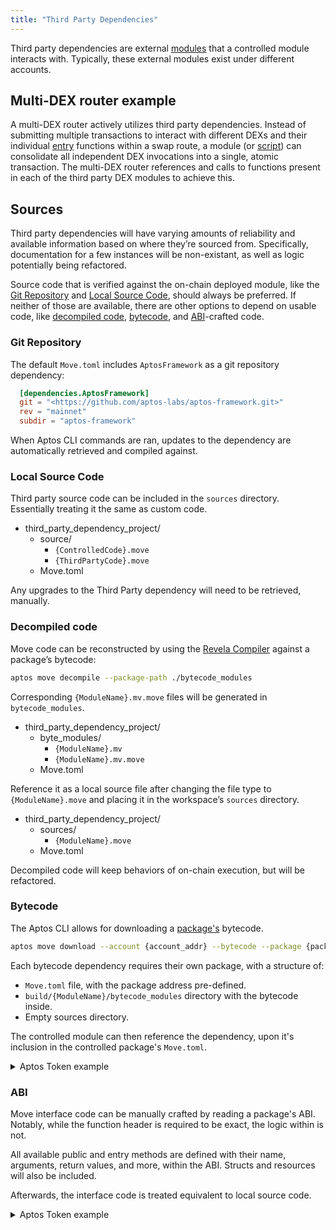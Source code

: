 ```yaml
---
title: "Third Party Dependencies"
---
```


Third party dependencies are external [modules](/build/smart-contracts/book/modules-and-scripts) that a controlled module interacts with. Typically, these external modules exist under different accounts.






## Multi-DEX router example

A multi-DEX router actively utilizes third party dependencies. Instead of submitting multiple transactions to interact with different DEXs and their individual [entry](/build/smart-contracts/book/functions.mdx#entry-modifier) functions within a swap route, a module (or [script](/build/smart-contracts/book/modules-and-scripts.mdx#scripts)) can consolidate all independent DEX invocations into a single, atomic transaction. The multi-DEX router references and calls to functions present in each of the third party DEX modules to achieve this.

## Sources

Third party dependencies will have varying amounts of reliability and available information based on where they’re sourced from. Specifically, documentation for a few instances will be non-existant, as well as logic potentially being refactored.

Source code that is verified against the on-chain deployed module, like the [Git Repository](#git-repository) and [Local Source Code](#local-source-code), should always be preferred. If neither of those are available, there are other options to depend on usable code, like [decompiled code](#decompiled-code), [bytecode](#bytecode), and [ABI](#abi)-crafted code.

### Git Repository

The default `Move.toml` includes `AptosFramework` as a git repository dependency:

```toml filename="Move.toml"
  [dependencies.AptosFramework]
  git = "<https://github.com/aptos-labs/aptos-framework.git>"
  rev = "mainnet"
  subdir = "aptos-framework"
```

When Aptos CLI commands are ran, updates to the dependency are automatically retrieved and compiled against.

### Local Source Code

Third party source code can be included in the `sources` directory. Essentially treating it the same as custom code.



<FileTree>

- third_party_dependency_project/
  - source/
    - `{ControlledCode}.move`
    - `{ThirdPartyCode}.move`
  - Move.toml

</FileTree>



<Aside type="caution" emoji="⚠️">
  Any upgrades to the Third Party dependency will need to be retrieved, manually.
</Aside>

### Decompiled code

Move code can be reconstructed by using the [Revela Compiler](https://aptoslabs.medium.com/move-revealed-the-revela-decompiler-b206eaf48b45#27ad) against a package’s bytecode:

```bash filename="Terminal"
aptos move decompile --package-path ./bytecode_modules
```

Corresponding `{ModuleName}.mv.move` files will be generated in `bytecode_modules`.



<FileTree>

- third_party_dependency_project/
  - byte_modules/
    - `{ModuleName}.mv`
    - `{ModuleName}.mv.move`
  - Move.toml

</FileTree>



Reference it as a local source file after changing the file type to `{ModuleName}.move` and placing it in the workspace’s `sources` directory.



<FileTree>

- third_party_dependency_project/
  - sources/
    - `{ModuleName}.move`
  - Move.toml

</FileTree>



<Aside type="note" emoji="ℹ️">
  Decompiled code will keep behaviors of on-chain execution, but will be refactored.
</Aside>

### Bytecode

The Aptos CLI allows for downloading a [package&apos;s](/build/smart-contracts/book/packages) bytecode.

```bash filename="Terminal"
aptos move download --account {account_addr} --bytecode --package {package_name}
```

Each bytecode dependency requires their own package, with a structure of:

- `Move.toml` file, with the package address pre-defined.
- `build/{ModuleName}/bytecode_modules` directory with the bytecode inside.
- Empty sources directory.

The controlled module can then reference the dependency, upon it&apos;s inclusion in the controlled package&apos;s `Move.toml`.

<details>
  <summary>Aptos Token example</summary>

  A controlled `invoking_code.move` module interacts with the external `aptos_token` module:

  ```move filename="invoking_code.move"
  module invoker::invoking_code {
      use aptos_token_objects_addr::aptos_token;

      public entry fun wrapper_add_property(): u64 {
          aptos_token::add_property(...);
      }
  }
  ```

  The below command retrieves the necessary [AptosTokenObjects package](https://explorer.aptoslabs.com/account/0x4/modules/code/aptos_token/mint?network=mainnet) bytecode from the Mainnet.

  ```bash filename="Terminal"
  aptos move download --account 0x4 \
  --bytecode --package AptosTokenObjects \
  --output-dir ./aptos_token_bytecode_output/
  ```

<FileTree>

- invoking_code/
  - aptos_token_bytecode_output/
    - byte_modules/
      - aptos_token.mv
  - sources/
    - invoking_code.move
  - Move.toml

</FileTree>

  The created dependency package structure and contents for `aptos_token` is:

<FileTree>

- aptos_token_objects_addr/
  - build/
    - aptos_token/
      - bytecode_modules/
        - aptos_token.mv
  - sources/
    - ...
  - Move.toml
- invoking_code/
  - aptos_token_bytecode_output/
    - byte_modules/
      - aptos_token.mv
      - aptos_token.mv.move
      - ...
  - sources/
    - invoking_code.move
  - Move.toml

</FileTree>

  ```toml filename="aptos_token_objects_addr/Move.toml"
  [package]
  name = "aptos_token"
  version = "0.0.0"
  [addresses]
  aptos_token_module_addr = "0x4"
  ```

  The dependency list from the controlled `invoking_code.move` module will include a local reference to the bytecode package, allowing for compilation.

  ```toml filename="invoking_code/Move.toml"
  [package]
  name = "invoking_code"
  [addresses]
  invoker = "_"
  [dependencies]
  aptos_token = { local = "../aptos_token_objects_addr" }
  ```
</details>

### ABI

Move interface code can be manually crafted by reading a package&apos;s ABI. Notably, while the function header is required to be exact, the logic within is not.

<Aside type="note" emoji="ℹ️">
  All available public and entry methods are defined with their name, arguments, return values, and more, within the ABI. Structs and resources will also be included.
</Aside>

Afterwards, the interface code is treated equivalent to local source code.

<details>
  <summary>Aptos Token example</summary>

  Below is a portion of the `AptosTokenObjects` ABI, gathered from the [Aptos Explorer](https://explorer.aptoslabs.com/account/0x0000000000000000000000000000000000000000000000000000000000000004/modules/code/aptos_token?network=mainnet#:~\:text=1114-,ABI,-%7B):

  ```json
  {
  "address": "0x4",
  "name": "aptos_token",
  "friends": [],
  "exposed_functions": [
      {
      "name": "add_property",
      "visibility": "public",
      "is_entry": true,
      "is_view": false,
      "generic_type_params": [
          {
          "constraints": [
              "key"
          ]
          }
      ],
      "params": [
          "&signer",
          "0x1::object::Object<T0>",
          "0x1::string::String",
          "0x1::string::String",
          "vector<u8>"
      ],
      "return": []
      },
      ...
  ]
  }
  ```

  An interface Move file can be handwritten and treated as a source file. Looking similar to:

  ```move
  module 0x4::aptos_token {
      // ...
      public entry fun add_property<T: key>(
          creator: &signer,
          token: Object<T>,
          key: String,
          type: String,
          value: vector<u8>,
      ) acquires AptosCollection, AptosToken {
          abort 0
      }
  }
  ```

<FileTree>

- third_party_dependency_project/
  - source/
    - `{ControlledCode}.move`
    - aptos_token.move
  - Move.toml

</FileTree>
</details>
